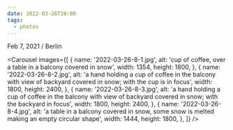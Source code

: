 ```yaml
---
date: 2022-03-26T20:08
tags:
  - photos
---
```


Feb 7, 2021 / Berlin

<Carousel
  images={[
    {
      name: '2022-03-26-8-1.jpg',
      alt: 'cup of coffee, over a table in a balcony covered in snow',
      width: 1354,
      height: 1800,
    },
    {
      name: '2022-03-26-8-2.jpg',
      alt: 'a hand holding a cup of coffee in the balcony with view of backyard covered in snow; with the cup is in focus',
      width: 1800,
      height: 2400,
    },
    {
      name: '2022-03-26-8-3.jpg',
      alt: 'a hand holding a cup of coffee in the balcony with view of backyard covered in snow; with the backyard in focus',
      width: 1800,
      height: 2400,
    },
    {
      name: '2022-03-26-8-4.jpg',
      alt: 'a table in a balcony covered in snow, some snow is melted making an empty circular shape',
      width: 1444,
      height: 1800,
    },
  ]}
/>
